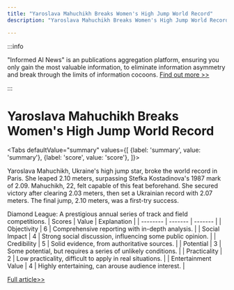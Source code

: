 ```yaml
---
title: "Yaroslava Mahuchikh Breaks Women's High Jump World Record"
description: "Yaroslava Mahuchikh Breaks Women's High Jump World Record"

---
```



:::info

"Informed AI News" is an publications aggregation platform, ensuring you only gain the most valuable information, to eliminate information asymmetry and break through the limits of information cocoons.  [Find out more >>](/)

:::

# Yaroslava Mahuchikh Breaks Women's High Jump World Record


<Tabs
	defaultValue="summary"
	values={[
	{label: 'summary', value: 'summary'},
	{label: 'score', value: 'score'},
]}>
<TabItem value="summary">


Yaroslava Mahuchikh, Ukraine's high jump star, broke the world record in Paris. She leaped 2.10 meters, surpassing Stefka Kostadinova's 1987 mark of 2.09. Mahuchikh, 22, felt capable of this feat beforehand. She secured victory after clearing 2.03 meters, then set a Ukrainian record with 2.07 meters. The final jump, 2.10 meters, was a first-try success.

Diamond League: A prestigious annual series of track and field competitions.
</TabItem>
<TabItem value="score">
	| Scores     | Value   | Explanation |
	| -------- | ------- | ------- |
	| Objectivity  | 6    | Comprehensive reporting with in-depth analysis.    |
	| Social Impact | 4     | Strong social discussion, influencing some public opinion.    |
	| Credibility    | 5    | Solid evidence, from authoritative sources.    |
	| Potential    | 3    | Some potential, but requires a series of unlikely conditions.    |
	| Practicality    | 2    | Low practicality, difficult to apply in real situations.    |
	| Entertainment Value    | 4    | Highly entertaining, can arouse audience interest.    |
</TabItem>
</Tabs>

[Full article>>](https://apnews.com/article/womens-high-jump-mahuchikh-world-record-0195091009764c0ce03c851f750d0481)
